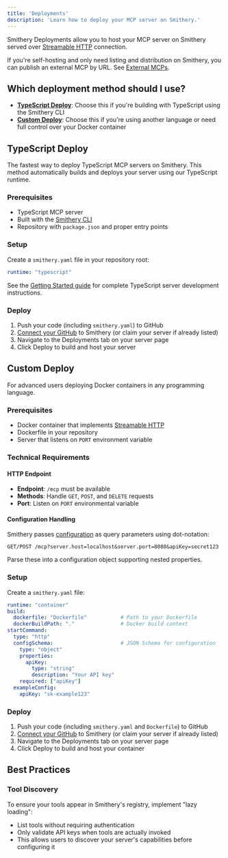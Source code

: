 ```yaml
---
title: 'Deployments'
description: 'Learn how to deploy your MCP server on Smithery.'
---
```


Smithery Deployments allow you to host your MCP server on Smithery served over [Streamable HTTP](https://modelcontextprotocol.io/specification/2025-03-26/basic/transports#streamable-http) connection.

If you're self-hosting and only need listing and distribution on Smithery, you can publish an external MCP by URL. See [External MCPs](/build/external).

## Which deployment method should I use?

- **[TypeScript Deploy](#typescript-deploy)**: Choose this if you're building with TypeScript using the Smithery CLI
- **[Custom Deploy](#custom-deploy)**: Choose this if you're using another language or need full control over your Docker container

## TypeScript Deploy

The fastest way to deploy TypeScript MCP servers on Smithery. This method automatically builds and deploys your server using our TypeScript runtime.

### Prerequisites

- TypeScript MCP server
- Built with the [Smithery CLI](https://github.com/smithery-ai/cli)
- Repository with `package.json` and proper entry points

### Setup

Create a `smithery.yaml` file in your repository root:

```yaml
runtime: "typescript"
```

See the [Getting Started guide](/build/getting-started) for complete TypeScript server development instructions.

### Deploy

1. Push your code (including `smithery.yaml`) to GitHub
2. [Connect your GitHub](/new) to Smithery (or claim your server if already listed)
3. Navigate to the Deployments tab on your server page
4. Click Deploy to build and host your server

## Custom Deploy

For advanced users deploying Docker containers in any programming language.

### Prerequisites

- Docker container that implements [Streamable HTTP](https://modelcontextprotocol.io/specification/2025-03-26/basic/transports#streamable-http)
- Dockerfile in your repository
- Server that listens on `PORT` environment variable

### Technical Requirements

#### HTTP Endpoint
- **Endpoint**: `/mcp` must be available
- **Methods**: Handle `GET`, `POST`, and `DELETE` requests
- **Port**: Listen on `PORT` environmental variable

#### Configuration Handling
Smithery passes [configuration](/build/session-config) as query parameters using dot-notation:

```
GET/POST /mcp?server.host=localhost&server.port=8080&apiKey=secret123
```

Parse these into a configuration object supporting nested properties.

### Setup

Create a `smithery.yaml` file:

```yaml
runtime: "container"
build:
  dockerfile: "Dockerfile"           # Path to your Dockerfile
  dockerBuildPath: "."               # Docker build context
startCommand:
  type: "http"
  configSchema:                      # JSON Schema for configuration
    type: "object"
    properties:
      apiKey:
        type: "string"
        description: "Your API key"
    required: ["apiKey"]
  exampleConfig:
    apiKey: "sk-example123"
```

### Deploy

1. Push your code (including `smithery.yaml` and `Dockerfile`) to GitHub
2. [Connect your GitHub](/new) to Smithery (or claim your server if already listed)
3. Navigate to the Deployments tab on your server page
4. Click Deploy to build and host your container

## Best Practices

### Tool Discovery
To ensure your tools appear in Smithery's registry, implement "lazy loading":
- List tools without requiring authentication
- Only validate API keys when tools are actually invoked
- This allows users to discover your server's capabilities before configuring it
